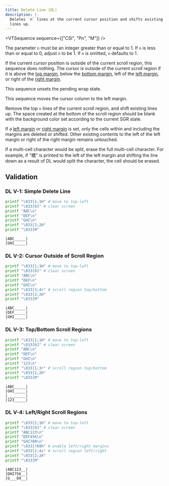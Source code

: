 ```yaml
---
title: Delete Line (DL)
description: |-
  Deletes `n` lines at the current cursor position and shifts existing
  lines up.
---
```


<VTSequence sequence={["CSI", "Pn", "M"]} />

The parameter `n` must be an integer greater than or equal to 1. If `n` is less than
or equal to 0, adjust `n` to be 1. If `n` is omitted, `n` defaults to 1.

If the current cursor position is outside of the current scroll region,
this sequence does nothing. The cursor is outside of the current scroll
region if it is above the [top margin](#TODO), below the [bottom margin](#TODO),
left of the [left margin](#TODO), or right of the [right margin](#TODO).

This sequence unsets the pending wrap state.

This sequence moves the cursor column to the left margin.

Remove the top `n` lines of the current scroll region, and shift existing
lines up. The space created at the bottom of the scroll region should be
blank with the background color set according to the current SGR state.

If a [left margin](#TODO) or [right margin](#TODO) is set, only the cells
within and including the margins are deleted or shifted.
Other existing contents to the left of the left margin or right of the
right margin remains untouched.

If a multi-cell character would be split, erase the full multi-cell
character. For example, if "橋" is printed to the left of the left margin
and shifting the line down as a result of DL would split the character,
the cell should be erased.

## Validation

### DL V-1: Simple Delete Line

```bash
printf "\033[1;1H" # move to top-left
printf "\033[0J" # clear screen
printf "ABC\n"
printf "DEF\n"
printf "GHI\n"
printf "\033[2;2H"
printf "\033[M"
```

```
|ABC_____|
|GHI_____|
```

### DL V-2: Cursor Outside of Scroll Region

```bash
printf "\033[1;1H" # move to top-left
printf "\033[0J" # clear screen
printf "ABC\n"
printf "DEF\n"
printf "GHI\n"
printf "\033[3;4r" # scroll region top/bottom
printf "\033[2;2H"
printf "\033[M"
```

```
|ABC_____|
|DEF_____|
|GHI_____|
```

### DL V-3: Top/Bottom Scroll Regions

```bash
printf "\033[1;1H" # move to top-left
printf "\033[0J" # clear screen
printf "ABC\n"
printf "DEF\n"
printf "GHI\n"
printf "123\n"
printf "\033[1;3r" # scroll region top/bottom
printf "\033[2;2H"
printf "\033[M"
```

```
|ABC_____|
|GHI_____|
|________|
|123_____|
```

### DL V-4: Left/Right Scroll Regions

```bash
printf "\033[1;1H" # move to top-left
printf "\033[0J" # clear screen
printf "ABC123\n"
printf "DEF456\n"
printf "GHI789\n"
printf "\033[?69h" # enable left/right margins
printf "\033[2;4s" # scroll region left/right
printf "\033[2;2H"
printf "\033[M"
```

```
|ABC123__|
|DHI756__|
|G___89__|
```
